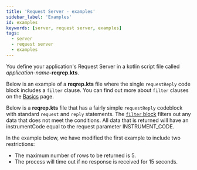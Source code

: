 ```yaml
---
title: 'Request Server - examples'
sidebar_label: 'Examples'
id: examples
keywords: [server, request server, examples]
tags:
  - server
  - request server
  - examples
---
```


You define your application's Request Server in a kotlin script file called _application-name_**-reqrep.kts**. 


Below is an example of a **reqrep.kts** file where the single `requestReply` code block includes a `filter` clause. You can find out more about `filter` clauses on the [Basics](/server/request-server/basics/#where-block) page.

<Example1 />

Below is a **reqrep.kts** file that has a fairly simple `requestReply` codeblock with standard `request` and `reply` statements. The [`filter` block](/server/request-server/basics/#filter-block) filters out any data that does not meet the conditions. All data that is returned will have an instrumentCode equal to the request parameter INSTRUMENT_CODE.

<Example2 />

In the example below, we have modified the first example to include two restrictions:
- The maximum number of rows to be returned is 5.
- The process will time out if no response is received for 15 seconds.

<Example3 />